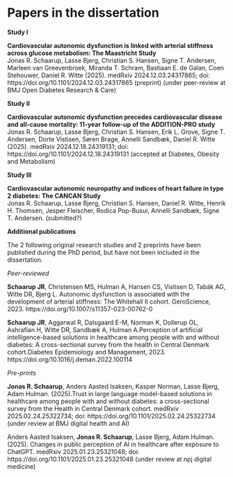 # Papers in the dissertation {#sec-linked-papers .unnumbered}

**Study I**   

**Cardiovascular autonomic dysfunction is linked with arterial stiffness across glucose metabolism: The Maastricht Study**    
Jonas R. Schaarup, Lasse Bjerg, Christian S. Hansen, Signe T. Andersen, Marleen van Greevenbroek, Miranda T. Schram, Bastiaan E. de Galan, Coen Stehouwer, Daniel R. Witte (2025). medRxiv 2024.12.03.24317865; doi: https://doi.org/10.1101/2024.12.03.24317865 (preprint) (under peer-review at BMJ Open Diabetes Research & Care)    

**Study II**    


**Cardiovascular autonomic dysfunction precedes cardiovascular disease and all-cause mortality: 11-year follow-up of the ADDITION-PRO study**   
Jonas R. Schaarup, Lasse Bjerg, Christian S. Hansen, Erik L. Grove, Signe T. Andersen, Dorte Vistisen, Søren Brage, Annelli Sandbæk, Daniel R. Witte (2025). medRxiv 2024.12.18.24319131; doi: https://doi.org/10.1101/2024.12.18.24319131 (accepted at Diabetes, Obesity and Metabolism)    

**Study III**   

**Cardiovascular autonomic neuropathy and indices of heart failure in type 2 diabetes: The CANCAN Study**    
Jonas R. Schaarup, Lasse Bjerg, Christian S. Hansen, Daniel R. Witte, Henrik H. Thomsen, Jesper Fleischer, Rodica Pop-Busui, Annelli Sandbæk, Signe T. Andersen.
(submitted?)

\newpage

**Additional publications**

The 2 following original research studies and 2 preprints have been published during the PhD period, but have not been included in the dissertation.

*Peer-reviewed*

**Schaarup JR**, Christensen MS, Hulman A, Hansen CS, Vistisen D, Tabák AG, Witte DR, Bjerg L. Autonomic dysfunction is associated with the development of arterial stiffness: The Whitehall II cohort. GeroScience, 2023. https://doi.org/10.1007/s11357-023-00762-0   

**Schaarup JR**, Aggarwal R, Dalsgaard E-M, Norman K, Dollerup OL, Ashrafian H, Witte DR, Sandbæk A, Hulman A.Perception of artificial intelligence-based solutions in healthcare among people with and without diabetes: A cross-sectional survey from the health in Central Denmark cohort.Diabetes Epidemiology and Management, 2023. https://doi.org/10.1016/j.deman.2022.100114    

*Pre-prints*

**Jonas R. Schaarup**, Anders Aasted Isaksen, Kasper Norman, Lasse Bjerg, Adam Hulman. (2025).Trust in large language model-based solutions in healthcare among people with and without diabetes: a cross-sectional survey from the Health in Central Denmark cohort. medRxiv 2025.02.24.25322734; doi: https://doi.org/10.1101/2025.02.24.25322734 (under review at BMJ digital health and AI)

Anders Aasted Isaksen, **Jonas R. Schaarup**, Lasse Bjerg, Adam Hulman. (2025). Changes in public perception of AI in healthcare after exposure to ChatGPT. medRxiv 2025.01.23.25321048; doi: https://doi.org/10.1101/2025.01.23.25321048 (under review at npj digital medicine)


```{=tex}
\newpage

{\let\clearpage\relax \tableofcontents} 

\listoffigures

\listoftables
```
